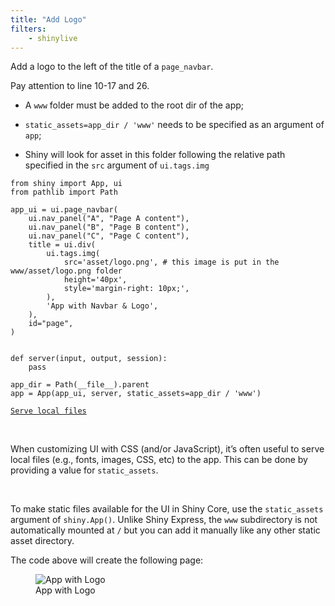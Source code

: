 ```yaml
---
title: "Add Logo"
filters:
    - shinylive
---
```


Add a logo to the left of the title of a `page_navbar`.

Pay attention to line 10-17 and 26.

- A `www` folder must be added to the root dir of the app;

- `static_assets=app_dir / 'www'` needs to be specified as an argument of `app`;

- Shiny will look for asset in this folder following the relative path specified in the `src` argument of `ui.tags.img`


```.python
from shiny import App, ui
from pathlib import Path

app_ui = ui.page_navbar(  
    ui.nav_panel("A", "Page A content"),  
    ui.nav_panel("B", "Page B content"),  
    ui.nav_panel("C", "Page C content"),  
    title = ui.div(
        ui.tags.img(
            src='asset/logo.png', # this image is put in the www/asset/logo.png folder
            height='40px',
            style='margin-right: 10px;',
        ),
        'App with Navbar & Logo',
    ),
    id="page",  
)  


def server(input, output, session):
    pass

app_dir = Path(__file__).parent
app = App(app_ui, server, static_assets=app_dir / 'www')
```

:::: {.column-margin}
::: {.callout-tip title="Serve local files" collapse="true"}
[`Serve local files`](https://shiny.posit.co/py/docs/ui-customize.html#serve-local-files)

<br />

When customizing UI with CSS (and/or JavaScript), it’s often useful to serve local files (e.g., fonts, images, CSS, etc) to the app. This can be done by providing a value for `static_assets`. 

<br />

To make static files available for the UI in Shiny Core, use the `static_assets` argument of `shiny.App()`. Unlike Shiny Express, the `www` subdirectory is not automatically mounted at `/` but you can add it manually like any other static asset directory.

:::
::::


The code above will create the following page:

![App with Logo](./image/app_with_logo.png)


